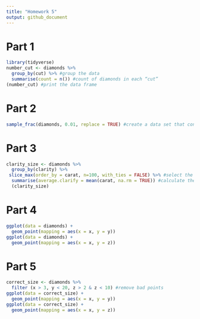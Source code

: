 ```yaml
---
title: "Homework 5"
output: github_document
---
```

# Part 1
```r
library(tidyverse)
number_cut <- diamonds %>%
  group_by(cut) %>% #group the data
  summarise(count = n()) #count of diamonds in each “cut” 
(number_cut) #print the data frame
```
# Part 2
```r
sample_frac(diamonds, 0.01, replace = TRUE) #create a data set that contains 1% of the rows
```
# Part 3
```r
clarity_size <- diamonds %>%
  group_by(clarity) %>%
 slice_max(order_by = carat, n=100, with_ties = FALSE) %>% #select the 100 largest diamonds in each clarity category
  summarise(average.clarify = mean(carat, na.rm = TRUE)) #calculate the average size
  (clarity_size)
```
# Part 4
```r
ggplot(data = diamonds) + 
  geom_point(mapping = aes(x = x, y = y))
ggplot(data = diamonds) + 
  geom_point(mapping = aes(x = x, y = z))
```

# Part 5
```r
correct_size <- diamonds %>%
  filter (x > 3, y < 20, z > 2 & z < 10) #remove bad points
ggplot(data = correct_size) + 
  geom_point(mapping = aes(x = x, y = y))
ggplot(data = correct_size) + 
  geom_point(mapping = aes(x = x, y = z))

```



